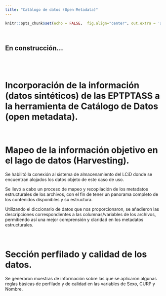 ---
title: "Catálogo de datos (Open Metadata)"
--- 

```{r setup, include=FALSE}
knitr::opts_chunk$set(echo = FALSE,  fig.align="center", out.extra = 'style="display:block; margin:auto;"')
```

<div class=text-justify>

<br/>

## En construcción...

<br/>
<br/>


# Incorporación de la información (datos sintéticos) de las EPTPTASS a la herramienta de Catálogo de Datos (open metadata).

<br/>

# Mapeo de la información objetivo en el lago de datos (Harvesting).

Se habilitó la conexión al sistema de almacenamiento del LCiD donde se encuentran alojados los datos objeto de este caso de uso.

Se llevó a cabo un proceso de mapeo y recopilación de los metadatos estructurales de los archivos, con el fin de tener un panorama completo de los contenidos disponibles y su estructura.

Utilizando el diccionario de datos que nos proporcionaron, se añadieron las descripciones correspondientes a las columnas/variables de los archivos, permitiendo así una mejor comprensión y claridad en los metadatos estructurales.

<br/>

# Sección perfilado y calidad de los datos.
Se generaron muestras de información sobre las que se aplicaron algunas reglas básicas de perfilado y de calidad en las variables de Sexo, CURP y Nombre.


<br/>
